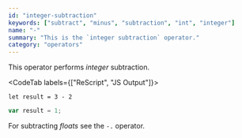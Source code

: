 ```yaml
---
id: "integer-subtraction"
keywords: ["subtract", "minus", "subtraction", "int", "integer"]
name: "-"
summary: "This is the `integer subtraction` operator."
category: "operators"
---
```


This operator performs *integer* subtraction.

<CodeTab labels={["ReScript", "JS Output"]}>

```res
let result = 3 - 2
```

```js
var result = 1;
```

</CodeTab>

For subtracting *floats* see the `-.` operator.
